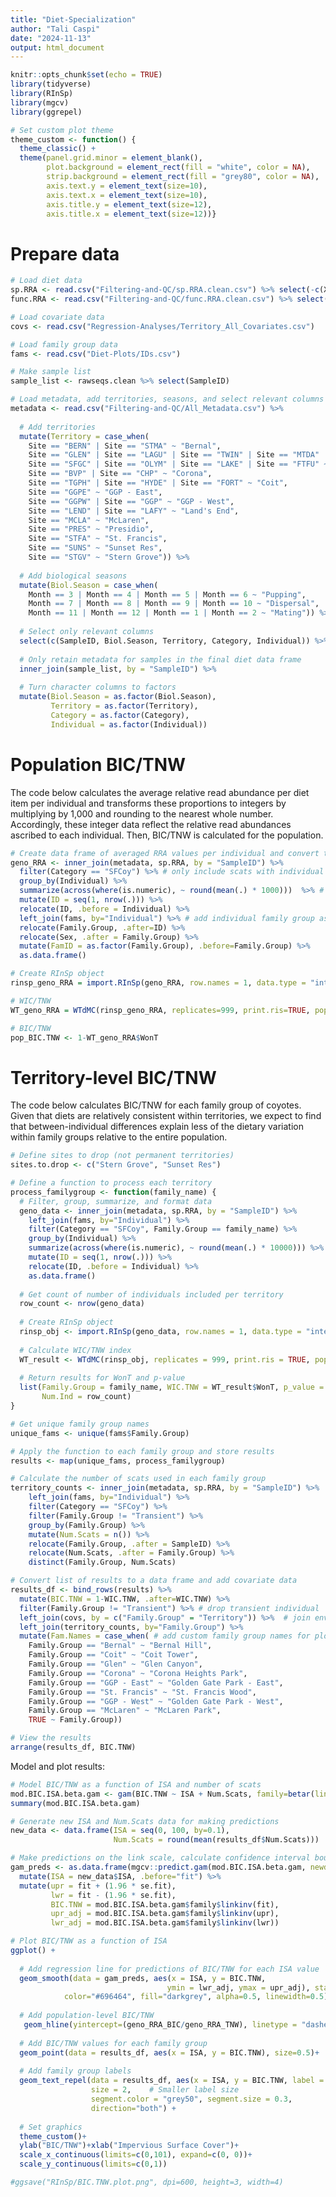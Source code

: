 ```yaml
---
title: "Diet-Specialization"
author: "Tali Caspi"
date: "2024-11-13"
output: html_document
---
```


```r
knitr::opts_chunk$set(echo = TRUE)
library(tidyverse)
library(RInSp)
library(mgcv)
library(ggrepel)

# Set custom plot theme
theme_custom <- function() {
  theme_classic() +
  theme(panel.grid.minor = element_blank(),
        plot.background = element_rect(fill = "white", color = NA),
        strip.background = element_rect(fill = "grey80", color = NA),
        axis.text.y = element_text(size=10),
        axis.text.x = element_text(size=10),
        axis.title.y = element_text(size=12),
        axis.title.x = element_text(size=12))}
```

# Prepare data

```r
# Load diet data
sp.RRA <- read.csv("Filtering-and-QC/sp.RRA.clean.csv") %>% select(-c(X))
func.RRA <- read.csv("Filtering-and-QC/func.RRA.clean.csv") %>% select(-c(X))

# Load covariate data
covs <- read.csv("Regression-Analyses/Territory_All_Covariates.csv")

# Load family group data
fams <- read.csv("Diet-Plots/IDs.csv")

# Make sample list
sample_list <- rawseqs.clean %>% select(SampleID)

# Load metadata, add territories, seasons, and select relevant columns
metadata <- read.csv("Filtering-and-QC/All_Metadata.csv") %>% 
  
  # Add territories 
  mutate(Territory = case_when(
    Site == "BERN" | Site == "STMA" ~ "Bernal",
    Site == "GLEN" | Site == "LAGU" | Site == "TWIN" | Site == "MTDA" | Site == "GGHP" ~ "Glen",
    Site == "SFGC" | Site == "OLYM" | Site == "LAKE" | Site == "FTFU" ~ "Merced",
    Site == "BVP" | Site == "CHP" ~ "Corona",
    Site == "TGPH" | Site == "HYDE" | Site == "FORT" ~ "Coit",
    Site == "GGPE" ~ "GGP - East",
    Site == "GGPW" | Site == "GGP" ~ "GGP - West",
    Site == "LEND" | Site == "LAFY" ~ "Land's End",
    Site == "MCLA" ~ "McLaren",
    Site == "PRES" ~ "Presidio",
    Site == "STFA" ~ "St. Francis",
    Site == "SUNS" ~ "Sunset Res",
    Site == "STGV" ~ "Stern Grove")) %>% 
  
  # Add biological seasons
  mutate(Biol.Season = case_when(
    Month == 3 | Month == 4 | Month == 5 | Month == 6 ~ "Pupping",
    Month == 7 | Month == 8 | Month == 9 | Month == 10 ~ "Dispersal",
    Month == 11 | Month == 12 | Month == 1 | Month == 2 ~ "Mating")) %>% 
  
  # Select only relevant columns
  select(c(SampleID, Biol.Season, Territory, Category, Individual)) %>%
  
  # Only retain metadata for samples in the final diet data frame
  inner_join(sample_list, by = "SampleID") %>% 
  
  # Turn character columns to factors
  mutate(Biol.Season = as.factor(Biol.Season),
         Territory = as.factor(Territory),
         Category = as.factor(Category),
         Individual = as.factor(Individual))
```

# Population BIC/TNW

The code below calculates the average relative read abundance per diet item per individual and transforms these proportions to integers by multiplying by 1,000 and rounding to the nearest whole number. Accordingly, these integer data reflect the relative read abundances ascribed to each individual. Then, BIC/TNW is calculated for the population.

```R
# Create data frame of averaged RRA values per individual and convert to integers
geno_RRA <- inner_join(metadata, sp.RRA, by = "SampleID") %>% 
  filter(Category == "SFCoy") %>% # only include scats with individual IDs 
  group_by(Individual) %>% 
  summarize(across(where(is.numeric), ~ round(mean(.) * 1000)))  %>% # multiply by 1000 & round to nearest whole number
  mutate(ID = seq(1, nrow(.))) %>% 
  relocate(ID, .before = Individual) %>% 
  left_join(fams, by="Individual") %>% # add individual family group assignments
  relocate(Family.Group, .after=ID) %>% 
  relocate(Sex, .after = Family.Group) %>% 
  mutate(FamID = as.factor(Family.Group), .before=Family.Group) %>% 
  as.data.frame()

# Create RInSp object
rinsp_geno_RRA = import.RInSp(geno_RRA, row.names = 1, data.type = "integer", info.cols = c(2:5))

# WIC/TNW
WT_geno_RRA = WTdMC(rinsp_geno_RRA, replicates=999, print.ris=TRUE, pop.diet = "average")

# BIC/TNW
pop_BIC.TNW <- 1-WT_geno_RRA$WonT
```

# Territory-level BIC/TNW

The code below calculates BIC/TNW for each family group of coyotes. Given that diets are relatively consistent within territories, we expect to find that between-individual differences explain less of the dietary variation within family groups relative to the entire population.

```r
# Define sites to drop (not permanent territories)
sites.to.drop <- c("Stern Grove", "Sunset Res")

# Define a function to process each territory
process_familygroup <- function(family_name) {
  # Filter, group, summarize, and format data
  geno_data <- inner_join(metadata, sp.RRA, by = "SampleID") %>%
    left_join(fams, by="Individual") %>% 
    filter(Category == "SFCoy", Family.Group == family_name) %>%
    group_by(Individual) %>%
    summarize(across(where(is.numeric), ~ round(mean(.) * 10000))) %>%
    mutate(ID = seq(1, nrow(.))) %>%
    relocate(ID, .before = Individual) %>%
    as.data.frame()
  
  # Get count of number of individuals included per territory
  row_count <- nrow(geno_data)
  
  # Create RInSp object
  rinsp_obj <- import.RInSp(geno_data, row.names = 1, data.type = "integer", info.cols = 2)
  
  # Calculate WIC/TNW index
  WT_result <- WTdMC(rinsp_obj, replicates = 999, print.ris = TRUE, pop.diet = "average")
  
  # Return results for WonT and p-value
  list(Family.Group = family_name, WIC.TNW = WT_result$WonT, p_value = WT_result$p.value,
       Num.Ind = row_count)
}

# Get unique family group names
unique_fams <- unique(fams$Family.Group)

# Apply the function to each family group and store results
results <- map(unique_fams, process_familygroup)

# Calculate the number of scats used in each family group
territory_counts <- inner_join(metadata, sp.RRA, by = "SampleID") %>%
    left_join(fams, by="Individual") %>% 
    filter(Category == "SFCoy") %>% 
    filter(Family.Group != "Transient") %>% 
    group_by(Family.Group) %>% 
    mutate(Num.Scats = n()) %>% 
    relocate(Family.Group, .after = SampleID) %>% 
    relocate(Num.Scats, .after = Family.Group) %>% 
    distinct(Family.Group, Num.Scats)

# Convert list of results to a data frame and add covariate data
results_df <- bind_rows(results) %>% 
  mutate(BIC.TNW = 1-WIC.TNW, .after=WIC.TNW) %>% 
  filter(Family.Group != "Transient") %>% # drop transient individual
  left_join(covs, by = c("Family.Group" = "Territory")) %>%  # join environmental covariates
  left_join(territory_counts, by="Family.Group") %>% 
  mutate(Fam.Names = case_when( # add custom family group names for plotting
    Family.Group == "Bernal" ~ "Bernal Hill",
    Family.Group == "Coit" ~ "Coit Tower",
    Family.Group == "Glen" ~ "Glen Canyon",
    Family.Group == "Corona" ~ "Corona Heights Park",
    Family.Group == "GGP - East" ~ "Golden Gate Park - East",
    Family.Group == "St. Francis" ~ "St. Francis Wood",
    Family.Group == "GGP - West" ~ "Golden Gate Park - West",
    Family.Group == "McLaren" ~ "McLaren Park",
    TRUE ~ Family.Group))

# View the results
arrange(results_df, BIC.TNW)
```

Model and plot results:
```r
# Model BIC/TNW as a function of ISA and number of scats
mod.BIC.ISA.beta.gam <- gam(BIC.TNW ~ ISA + Num.Scats, family=betar(link="logit"), data = results_df)
summary(mod.BIC.ISA.beta.gam)

# Generate new ISA and Num.Scats data for making predictions
new_data <- data.frame(ISA = seq(0, 100, by=0.1),
                       Num.Scats = round(mean(results_df$Num.Scats)))

# Make predictions on the link scale, calculate confidence interval boundaries on the link scale, then back transform using the inverse link to get boundaries on the response scale
gam_preds <- as.data.frame(mgcv::predict.gam(mod.BIC.ISA.beta.gam, newdata = new_data, se.fit = TRUE, type="link")) %>% 
  mutate(ISA = new_data$ISA, .before="fit") %>% 
  mutate(upr = fit + (1.96 * se.fit),
         lwr = fit - (1.96 * se.fit),
         BIC.TNW = mod.BIC.ISA.beta.gam$family$linkinv(fit),
         upr_adj = mod.BIC.ISA.beta.gam$family$linkinv(upr),
         lwr_adj = mod.BIC.ISA.beta.gam$family$linkinv(lwr))

# Plot BIC/TNW as a function of ISA
ggplot() +
  
  # Add regression line for predictions of BIC/TNW for each ISA value
  geom_smooth(data = gam_preds, aes(x = ISA, y = BIC.TNW,
                                   ymin = lwr_adj, ymax = upr_adj), stat = 'identity',
            color="#696464", fill="darkgrey", alpha=0.5, linewidth=0.5)+
  
  # Add population-level BIC/TNW
   geom_hline(yintercept=(geno_RRA_BIC/geno_RRA_TNW), linetype = "dashed")+
  
  # Add BIC/TNW values for each family group
  geom_point(data = results_df, aes(x = ISA, y = BIC.TNW), size=0.5)+
  
  # Add family group labels
  geom_text_repel(data = results_df, aes(x = ISA, y = BIC.TNW, label = Fam.Names),
                  size = 2,    # Smaller label size
                  segment.color = "grey50", segment.size = 0.3,
                  direction="both") +
  
  # Set graphics
  theme_custom()+
  ylab("BIC/TNW")+xlab("Impervious Surface Cover")+
  scale_x_continuous(limits=c(0,101), expand=c(0, 0))+
  scale_y_continuous(limits=c(0,1))

#ggsave("RInSp/BIC.TNW.plot.png", dpi=600, height=3, width=4)
```
